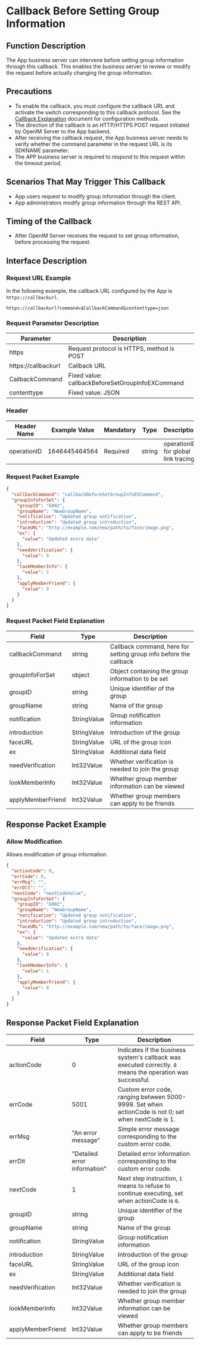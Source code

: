# Callback Before Setting Group Information

## Function Description
The App business server can intervene before setting group information through this callback. This enables the business server to review or modify the request before actually changing the group information.

## Precautions
- To enable the callback, you must configure the callback URL and activate the switch corresponding to this callback protocol. See the [Callback Explanation](../introduction) document for configuration methods.
- The direction of the callback is an HTTP/HTTPS POST request initiated by OpenIM Server to the App backend.
- After receiving the callback request, the App business server needs to verify whether the command parameter in the request URL is its SDKNAME parameter.
- The APP business server is required to respond to this request within the timeout period.

## Scenarios That May Trigger This Callback
- App users request to modify group information through the client.
- App administrators modify group information through the REST API.

## Timing of the Callback
- After OpenIM Server receives the request to set group information, before processing the request.

## Interface Description

### Request URL Example
In the following example, the callback URL configured by the App is `https://callbackurl`.
```plaintext
https://callbackurl?command=$CallbackCommand&contenttype=json
```

### Request Parameter Description

| Parameter             | Description                                          |
|-----------------------|------------------------------------------------------|
| https                  | Request protocol is HTTPS, method is POST            |
| https://callbackurl   | Callback URL                                         |
| CallbackCommand       | Fixed value: callbackBeforeSetGroupInfoEXCommand               |
| contenttype           | Fixed value: JSON                                    |

### Header
| Header Name  | Example Value  | Mandatory | Type   | Description                        |
|--------------|----------------|-----------|--------|------------------------------------|
| operationID  | 1646445464564  | Required  | string | operationID for global link tracing|

### Request Packet Example
```json
{
  "callbackCommand": "callbackBeforeSetGroupInfoEXCommand",
  "groupInfoForSet": {
    "groupID": "G002",
    "groupName": "NewGroupName",
    "notification": "Updated group notification",
    "introduction": "Updated group introduction",
    "faceURL": "http://example.com/new/path/to/face/image.png",
    "ex": {
      "value": "Updated extra data"
    },
    "needVerification": {
      "value": 0
    },
    "lookMemberInfo": {
      "value": 1
    },
    "applyMemberFriend": {
      "value": 0
    }
  }
}
```

### Request Packet Field Explanation

| Field               | Type         | Description                                     |
|---------------------|--------------|-------------------------------------------------|
| callbackCommand     | string       | Callback command, here for setting group info before the callback |
| groupInfoForSet     | object       | Object containing the group information to be set |
| groupID             | string       | Unique identifier of the group                  |
| groupName           | string       | Name of the group                               |
| notification        | StringValue       | Group notification information                  |
| introduction        | StringValue       | Introduction of the group                       |
| faceURL             | StringValue       | URL of the group icon                           |
| ex                  | StringValue  | Additional data field                           |
| needVerification    | Int32Value   | Whether verification is needed to join the group|
| lookMemberInfo      | Int32Value   | Whether group member information can be viewed  |
| applyMemberFriend   | Int32Value   | Whether group members can apply to be friends   |

## Response Packet Example

### Allow Modification
Allows modification of group information.

```json
{
  "actionCode": 0,
  "errCode": 0,
  "errMsg": "",
  "errDlt": "",
  "nextCode": "nextCodeValue",
  "groupInfoForSet": {
    "groupID": "G002",
    "groupName": "NewGroupName",
    "notification": "Updated group notification",
    "introduction": "Updated group introduction",
    "faceURL": "http://example.com/new/path/to/face/image.png",
    "ex": {
      "value": "Updated extra data"
    },
    "needVerification": {
      "value": 0
    },
    "lookMemberInfo": {
      "value": 1
    },
    "applyMemberFriend": {
      "value": 0
    }
  }
}
```

## Response Packet Field Explanation

| Field            | Type        | Description                                             |
|------------------|-------------|---------------------------------------------------------|
| actionCode       | 0           | Indicates if the business system's callback was executed correctly. `0` means the operation was successful. |
| errCode          | 5001        | Custom error code, ranging between 5000-9999. Set when actionCode is not 0; set when nextCode is 1.|
| errMsg           | "An error message" | Simple error message corresponding to the custom error code. |
| errDlt           | "Detailed error information" | Detailed error information corresponding to the custom error code. |
| nextCode         | 1           | Next step instruction, `1` means to refuse to continue executing, set when actionCode is `0`. |
| groupID          | string      | Unique identifier of the group                           |
| groupName        | string      | Name of the group                                        |
| notification     | StringValue      | Group notification information                           |
| introduction     | StringValue      | Introduction of the group                                |
| faceURL          | StringValue      | URL of the group icon                                    |
| ex               | StringValue | Additional data field                                    |
| needVerification | Int32Value  | Whether verification is needed to join the group         |
| lookMemberInfo   | Int32Value  | Whether group member information can be viewed           |
| applyMemberFriend| Int32Value  | Whether group members can apply to be friends            |
